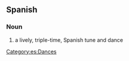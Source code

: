 ==Spanish==

===Noun===
{{es-noun-f}}

# a lively, triple-time, Spanish tune and dance

[[Category:es:Dances]]